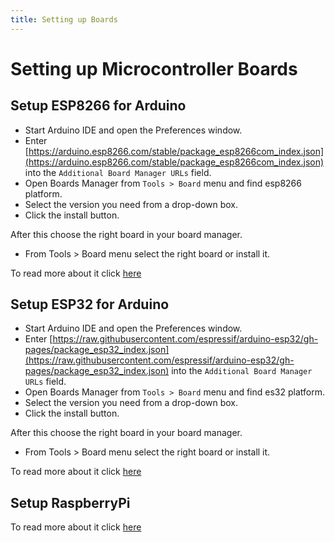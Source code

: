 ```yaml
---
title: Setting up Boards
---
```

# Setting up Microcontroller Boards

## Setup ESP8266 for Arduino

- Start Arduino IDE and open the Preferences window.
- Enter [https://arduino.esp8266.com/stable/package_esp8266com_index.json](https://arduino.esp8266.com/stable/package_esp8266com_index.json) into the `Additional Board Manager URLs` field.
- Open Boards Manager from `Tools > Board` menu and find esp8266 platform.
- Select the version you need from a drop-down box.
- Click the install button.

After this choose the right board in your board manager.

- From Tools > Board menu select the right board or install it.

To read more about it click [here](https://arduino-esp8266.readthedocs.io/en/latest/installing.html)

## Setup ESP32 for Arduino

- Start Arduino IDE and open the Preferences window.
- Enter [https://raw.githubusercontent.com/espressif/arduino-esp32/gh-pages/package_esp32_index.json](https://raw.githubusercontent.com/espressif/arduino-esp32/gh-pages/package_esp32_index.json) into the `Additional Board Manager URLs` field.
- Open Boards Manager from `Tools > Board` menu and find es32 platform.
- Select the version you need from a drop-down box.
- Click the install button.

After this choose the right board in your board manager.

- From Tools > Board menu select the right board or install it.

To read more about it click [here](https://docs.espressif.com/projects/arduino-esp32/en/latest/installing.html)

## Setup RaspberryPi 



To read more about it click [here](/references/device-sdk/initialisation)